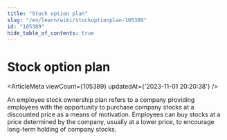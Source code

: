 ```yaml
---
title: "Stock option plan"
slug: "/en/learn/wiki/stockoptionplan-105389"
id: "105389"
hide_table_of_contents: true
---
```



<Breadcrumbs current="Stock option plan" />

# Stock option plan

<ArticleMeta viewCount={105389} updatedAt={'2023-11-01 20:20:38'} />
<div className='border-solid border-b border-t-0 my-4 border-[var(--ifm-color-gray-300)]' />

An employee stock ownership plan refers to a company providing employees with the opportunity to purchase company stocks at a discounted price as a means of motivation. Employees can buy stocks at a price determined by the company, usually at a lower price, to encourage long-term holding of company stocks.
